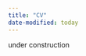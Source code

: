 ```yaml
---
title: "CV"
date-modified: today
---
```


under construction

<!-- ## Full CV in English -->
<!-- <a href="CV.pdf" class="btn btn-primary btn-sm" target="_blank" role="button"><i class="bi bi-window"></i>&nbsp;&nbsp;&nbsp;Open full CV in a new window</a> -->

  